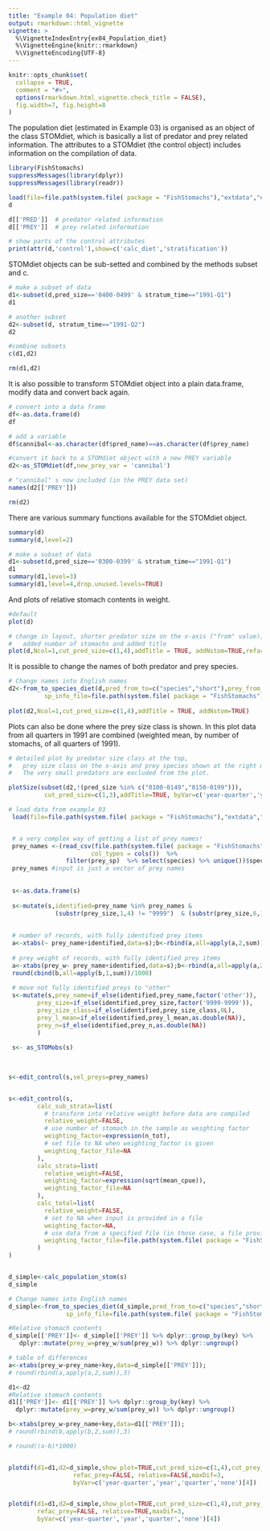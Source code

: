 ```yaml
---
title: "Example 04: Population diet"
output: rmarkdown::html_vignette
vignette: >
  %\VignetteIndexEntry{ex04_Population_diet}
  %\VignetteEngine{knitr::rmarkdown}
  %\VignetteEncoding{UTF-8}
---
```


```r
knitr::opts_chunk$set(
  collapse = TRUE,
  comment = "#>",
  options(rmarkdown.html_vignette.check_title = FALSE),
  fig.width=7, fig.height=8
)
```


The population diet (estimated in Example 03) is organised as an object of the class STOMdiet, which is basically a list of predator and prey related information. The attributes to a STOMdiet (the control object) includes information on the compilation of data. 

```r
library(FishStomachs)
suppressMessages(library(dplyr))
suppressMessages(library(readr))

load(file=file.path(system.file( package = "FishStomachs"),"extdata","ex03d.Rdata"))
d

d[['PRED']]  # predator related information
d[['PREY']]  # prey related information

# show parts of the control attributes
print(attr(d,'control'),show=c('calc_diet','stratification'))


```
STOMdiet objects can be sub-setted and combined by the methods subset and c. 

```r

# make a subset of data
d1<-subset(d,pred_size=='0400-0499' & stratum_time=="1991-Q1")
d1

# another subset
d2<-subset(d, stratum_time=="1991-Q2")
d2

#combine subsets
c(d1,d2)

rm(d1,d2)
```

It is also possible to transform STOMdiet object into a plain data.frame, modify data and convert back again.

```r

# convert into a data frame
df<-as.data.frame(d)
df

# add a variable 
df$cannibal<-as.character(df$pred_name)==as.character(df$prey_name)

#convert it back to a STOMdiet object with a new PREY variable
d2<-as_STOMdiet(df,new_prey_var = 'cannibal')

# "cannibal" s now included (in the PREY data set)
names(d2[['PREY']])

rm(d2)

```
There are various summary functions available for the STOMdiet object. 

```r

summary(d)
summary(d,level=2)

# make a subset of data
d1<-subset(d,pred_size=='0300-0399' & stratum_time=="1991-Q1")
d1
summary(d1,level=3)
summary(d1,level=4,drop.unused.levels=TRUE)

```

And plots of relative stomach contents in weight.
```r

#default
plot(d)

# change in layout, shorter predator size on the x-axis ("from" value),
#   added number of stomachs and added title
plot(d,Ncol=1,cut_pred_size=c(1,4),addTitle = TRUE, addNstom=TRUE,refac_prey=TRUE)


```


It is possible to change the names of both predator and prey species.

```r

# Change names into English names
d2<-from_to_species_diet(d,pred_from_to=c("species","short"),prey_from_to=c("species","short"),
          sp_info_file=file.path(system.file( package = "FishStomachs"),"extdata",'species_info.csv'))
                         
plot(d2,Ncol=1,cut_pred_size=c(1,4),addTitle = TRUE, addNstom=TRUE)


```


Plots can also be done where the prey size class is shown. In this plot data from all quarters in 1991 are combined (weighted mean, by number of stomachs, of all quarters of 1991).


```r

# detailed plot by predator size class at the top, 
#   prey size class on the x-axis and prey species shown at the right margin. 
#   The very small predators are excluded from the plot.

plotSize(subset(d2,!(pred_size %in% c("0100-0149","0150-0199"))), 
          cut_pred_size=c(1,3),addTitle=TRUE, byVar=c('year-quarter','year','quarter','none')[2])

```


```r

# load data from example_03
 load(file=file.path(system.file( package = "FishStomachs"),"extdata","ex03half.Rdata"),verbose=TRUE)


 # a very complex way of getting a list of prey names!
 prey_names <-(read_csv(file.path(system.file( package = "FishStomachs"),"extdata","species_info.csv"),
                       col_types = cols())  %>% 
                filter(prey_sp)  %>% select(species) %>% unique())$species
 prey_names #input is just a vector of prey names
 
 
 s<-as.data.frame(s)
 
 s<-mutate(s,identified=prey_name %in% prey_names & 
             (substr(prey_size,1,4) != "9999")  & (substr(prey_size,6,10) != "9999")) 
 
 
 # number of records, with fully identified prey items 
 a<-xtabs(~ prey_name+identified,data=s);b<-rbind(a,all=apply(a,2,sum));cbind(b,all=apply(b,1,sum))
 
 # prey weight of records, with fully identified prey items 
 a<-xtabs(prey_w~ prey_name+identified,data=s);b<-rbind(a,all=apply(a,2,sum));
 round(cbind(b,all=apply(b,1,sum))/1000)
 
 # move not fully identified preys to "other"
 s<-mutate(s,prey_name=if_else(identified,prey_name,factor('other')),
        prey_size=if_else(identified,prey_size,factor('9999-9999')),
        prey_size_class=if_else(identified,prey_size_class,0L),
        prey_l_mean=if_else(identified,prey_l_mean,as.double(NA)),
        prey_n=if_else(identified,prey_n,as.double(NA))
        )
 
 s<- as_STOMobs(s)

 
 
s<-edit_control(s,sel_preys=prey_names)


s<-edit_control(s,
        calc_sub_strata=list(
          # transform into relative weight before data are compiled
          relative_weight=FALSE,      
          # use number of stomach in the sample as weighting factor
          weighting_factor=expression(n_tot),
          # set file to NA when weighting_factor is given
          weighting_factor_file=NA
        ),
        calc_strata=list(
          relative_weight=FALSE,
          weighting_factor=expression(sqrt(mean_cpue)),
          weighting_factor_file=NA
        ),
        calc_total=list(
          relative_weight=FALSE,
          # set to NA when input is provided in a file
          weighting_factor=NA,
          # use data from a specified file (in those case, a file provided by the FishStomachs)
          weighting_factor_file=file.path(system.file( package = "FishStomachs"),"extdata","weighting_total.csv")
        )
)


d_simple<-calc_population_stom(s)
d_simple

# Change names into English names
d_simple<-from_to_species_diet(d_simple,pred_from_to=c("species","short"),prey_from_to=c("species","short"),
                sp_info_file=file.path(system.file( package = "FishStomachs"),"extdata",'species_info.csv'))

#Relative stomach contents
d_simple[['PREY']]<- d_simple[['PREY']] %>% dplyr::group_by(key) %>% 
   dplyr::mutate(prey_w=prey_w/sum(prey_w)) %>% dplyr::ungroup()

```


```r
# table of differences
a<-xtabs(prey_w~prey_name+key,data=d_simple[['PREY']]);
# round(rbind(a,apply(a,2,sum)),3)

d1<-d2
#Relative stomach contents
d1[['PREY']]<- d1[['PREY']] %>% dplyr::group_by(key) %>% 
  dplyr::mutate(prey_w=prey_w/sum(prey_w)) %>% dplyr::ungroup()

b<-xtabs(prey_w~prey_name+key,data=d1[['PREY']]);
# round(rbind(b,apply(b,2,sum)),3)

# round((a-b)*1000)


plotdif(d1=d1,d2=d_simple,show_plot=TRUE,cut_pred_size=c(1,4),cut_prey_size=c(2,4),addTitle=TRUE,tAngle=90,
                  refac_prey=FALSE, relative=FALSE,maxDif=3,
                  byVar=c('year-quarter','year','quarter','none')[4])


plotdif(d1=d1,d2=d_simple,show_plot=TRUE,cut_pred_size=c(1,4),cut_prey_size=c(2,4),addTitle=TRUE,tAngle=90,
        refac_prey=FALSE, relative=TRUE,maxDif=3,
        byVar=c('year-quarter','year','quarter','none')[4])


```
